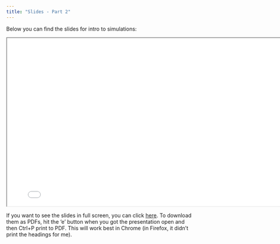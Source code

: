 ```yaml
---
title: "Slides - Part 2"
---
```


Below you can find the slides for intro to simulations:

<div>

```{=html}
<iframe class="slide-deck" src="slides-part2/" width = "800" height = "450"></iframe>
```

</div>

If you want to see the slides in full screen, you can click [here](slides-part2/){target="_blank"}. To download them as PDFs, hit the 'e' button when you got the presentation open and then Ctrl+P print to PDF. This will work best in Chrome (in Firefox, it didn't print the headings for me).